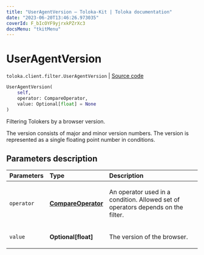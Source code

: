 ```yaml
---
title: "UserAgentVersion — Toloka-Kit | Toloka documentation"
date: "2023-06-20T13:46:26.973035"
coverId: F_bIcOYF9yjrxkPZrXc3
docsMenu: "tkitMenu"
---
```


# UserAgentVersion

`toloka.client.filter.UserAgentVersion` | [Source code](https://github.com/Toloka/toloka-kit/blob/v1.2.0/src/client/filter.py#L708)

```python
UserAgentVersion(
    self,
    operator: CompareOperator,
    value: Optional[float] = None
)
```

Filtering Tolokers by a browser version.

The version consists of major and minor version numbers.
The version is represented as a single floating point number in conditions.

## Parameters description

| Parameters | Type | Description |
| :----------| :----| :-----------|
`operator`|**[CompareOperator](/docs/toloka-kit/reference/toloka.client.primitives.operators.CompareOperator)**|<p>An operator used in a condition. Allowed set of operators depends on the filter.</p>
`value`|**Optional\[float\]**|<p>The version of the browser.</p>